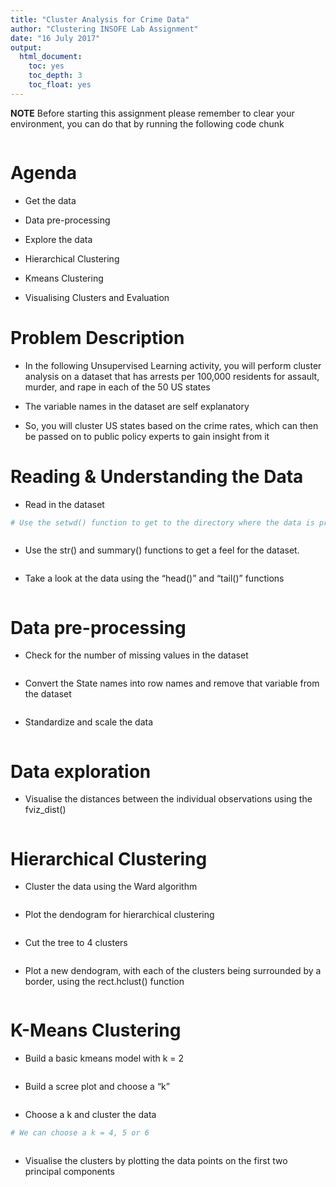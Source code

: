 ---
title: "Cluster Analysis for Crime Data"
author: "Clustering INSOFE Lab Assignment"
date: "16 July 2017"
output:
  html_document:
    toc: yes
    toc_depth: 3
    toc_float: yes
---

**NOTE** Before starting this assignment please remember to clear your environment, you can do that by running the following code chunk

```{r}


```

# Agenda

* Get the data

* Data pre-processing

* Explore the data

* Hierarchical Clustering

* Kmeans Clustering

* Visualising Clusters and Evaluation


# Problem Description

* In the following Unsupervised Learning activity, you will perform cluster analysis on a dataset that has arrests per 100,000 residents for assault, murder, and rape in each of the 50 US states

* The variable names in the dataset are self explanatory

* So, you will cluster US states based on the crime rates, which can then be passed on to public policy experts to gain insight from it


# Reading & Understanding the Data

* Read in the dataset

```{r}

# Use the setwd() function to get to the directory where the data is present



```

* Use the str() and summary() functions to get a feel for the dataset.

```{r}



```

* Take a look at the data using the "head()" and "tail()" functions

```{r}



```

# Data pre-processing

* Check for the number of missing values in the dataset

```{r}




```


* Convert the State names into row names and remove that variable from the dataset

```{r}





```

* Standardize and scale the data

```{r}



```

# Data exploration

* Visualise the distances between the individual observations using the fviz_dist()

```{r, fig.width=12, fig.height=8}








```

# Hierarchical Clustering

* Cluster the data using the Ward algorithm

```{r}






```

* Plot the dendogram for hierarchical clustering

```{r, fig.height=5, fig.width=10}



```

* Cut the tree to 4 clusters

```{r}









```

* Plot a new dendogram, with each of the clusters being surrounded by a border, using the rect.hclust() function

```{r, fig.height=5, fig.width=10}





```


# K-Means Clustering

* Build a basic kmeans model with k = 2

```{r}





```

* Build a scree plot and choose a "k"

```{r}










```

* Choose a k and cluster the data

```{r}

# We can choose a k = 4, 5 or 6



```

* Visualise the clusters by plotting the data points on the first two principal components

```{r, fig.height=5, fig.width=8}



```

